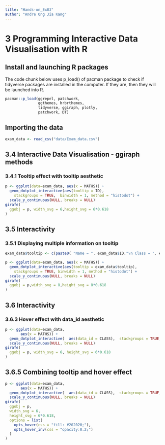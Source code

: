 ```yaml
---
title: "Hands-on_Ex03"
author: "Andre Ong Jia Kang"
---
```


# 3 Programming Interactive Data Visualisation with R

## Install and launching R packages

The code chunk below uses p_load() of pacman package to check if tidyverse packages are installed in the computer. If they are, then they will be launched into R.

```r
pacman::p_load(ggrepel, patchwork, 
               ggthemes, hrbrthemes,
               tidyverse, ggiraph, plotly, 
               patchwork, DT) 
```

## Importing the data

```r
exam_data <- read_csv("data/Exam_data.csv")

```

## 3.4 Interactive Data Visualisation - ggiraph methods

### 3.4.1 Tooltip effect with tooltip aesthetic

```r
p <- ggplot(data=exam_data, aes(x = MATHS)) +
  geom_dotplot_interactive(aes(tooltip = ID),
    stackgroups = TRUE,  binwidth = 1, method = "histodot") +
  scale_y_continuous(NULL, breaks = NULL)
girafe(
  ggobj = p, width_svg = 6,height_svg = 6*0.618
)
```

## 3.5 Interactivity
### 3.5.1 Displaying multiple information on tooltip

```r
exam_data$tooltip <- c(paste0( "Name = ", exam_data$ID,"\n Class = ", exam_data$CLASS)) 

p <- ggplot(data=exam_data, aes(x = MATHS)) +
  geom_dotplot_interactive(aes(tooltip = exam_data$tooltip), 
    stackgroups = TRUE, binwidth = 1, method = "histodot") +
  scale_y_continuous(NULL, breaks = NULL)
girafe(
  ggobj = p,width_svg = 8,height_svg = 8*0.618
)
```

## 3.6 Interactivity
### 3.6.3 Hover effect with data_id aesthetic

```r
p <- ggplot(data=exam_data, 
       aes(x = MATHS)) +
  geom_dotplot_interactive(  aes(data_id = CLASS),  stackgroups = TRUE, binwidth = 1, method = "histodot") +               
  scale_y_continuous(NULL, breaks = NULL)
girafe(                                  
  ggobj = p, width_svg = 6, height_svg = 6*0.618                      
)                                        
```

## 3.6.5 Combining tooltip and hover effect

```r
p <- ggplot(data=exam_data, 
       aes(x = MATHS)) +
  geom_dotplot_interactive(  aes(data_id = CLASS),  stackgroups = TRUE, binwidth = 1, method = "histodot") +               
  scale_y_continuous(NULL, breaks = NULL)
girafe(                                  
  ggobj = p,                             
  width_svg = 6,                         
  height_svg = 6*0.618,
  options = list(                        
    opts_hover(css = "fill: #202020;"),  
    opts_hover_inv(css = "opacity:0.2;") 
  )                                        
)                                        
```
